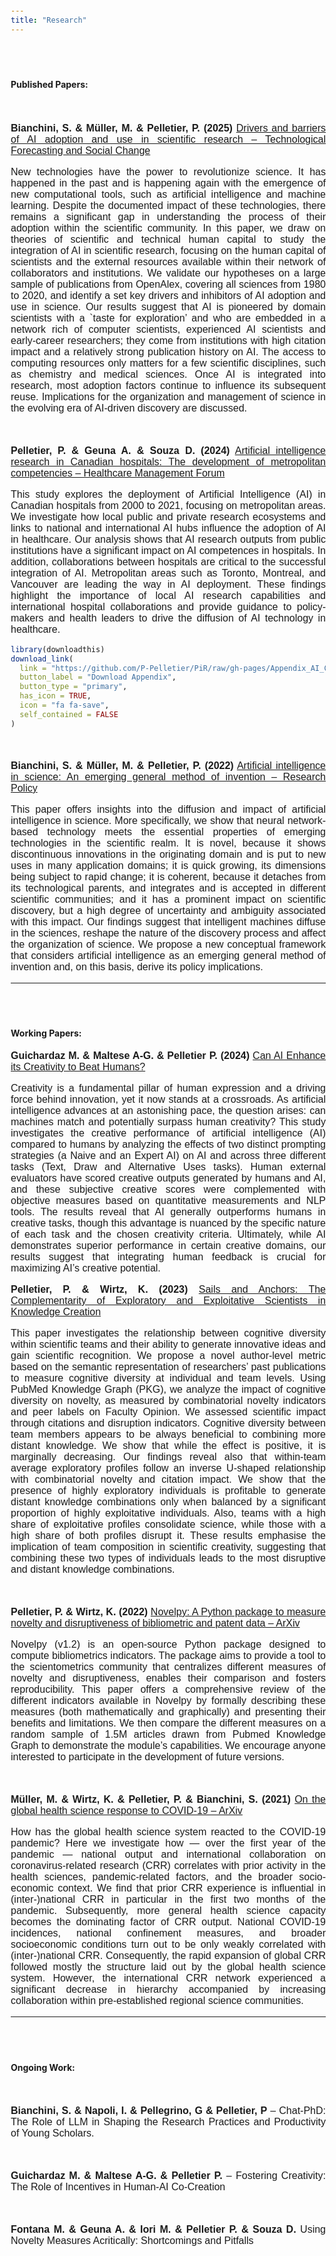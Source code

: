 ```yaml
---
title: "Research"
---
```


<style type="text/css">

h1.title {
  font-size: 38px;
  color: Dark;
  text-align: center;
}
body {
    margin: 20px; /* Adjust the margin size as needed */
}

p {
      text-align: justify;   font-size: 16px; 
    font-family: Arial, sans-serif; 
}

h1, h2, h3 {
    font-family: 'Times New Roman', serif; 
}
</style>

<br><br>

#### **Published Papers:**

<br>

**Bianchini, S. \& Müller, M. \& Pelletier, P. (2025)**  [Drivers and barriers of AI adoption and use in scientific research  -- Technological Forecasting and Social Change](https://arxiv.org/abs/2312.09843)

New technologies have the power to revolutionize science. It has happened in the past and is happening again with the emergence of new computational tools, such as artificial intelligence and machine learning. Despite the documented impact of these technologies, there remains a significant gap in understanding the process of their adoption within the scientific community. In this paper, we draw on theories of scientific and technical human capital to study the integration of AI in scientific research, focusing on the human capital of scientists and the external resources available within their network of collaborators and institutions. We validate our hypotheses on a large sample of publications from OpenAlex, covering all sciences from 1980 to 2020, and identify a set key drivers and inhibitors of AI adoption and use in science. Our results suggest that AI is pioneered by domain scientists with a `taste for exploration' and who are embedded in a network rich of computer scientists, experienced AI scientists and early-career researchers; they come from institutions with high citation impact and a relatively strong publication history on AI. The access to computing resources only matters for a few scientific disciplines, such as chemistry and medical sciences. Once AI is integrated into research, most adoption factors continue to influence its subsequent reuse. Implications for the organization and management of science in the evolving era of AI-driven discovery are discussed.

<br>

**Pelletier, P. \&  Geuna A. \& Souza D. (2024)**  [Artificial intelligence research in Canadian hospitals: The development of metropolitan competencies  -- Healthcare Management Forum](https://journals.sagepub.com/doi/abs/10.1177/08404704241271218)

This study explores the deployment of Artificial Intelligence (AI) in Canadian hospitals from 2000 to 2021, focusing on metropolitan areas. We investigate how local public and private research ecosystems and links to national and international AI hubs influence the adoption of AI in healthcare. Our analysis shows that AI research outputs from public institutions have a significant impact on AI competences in hospitals. In addition, collaborations between hospitals are critical to the successful integration of AI. Metropolitan areas such as Toronto, Montreal, and Vancouver are leading the way in AI deployment. These findings highlight the importance of local AI research capabilities and international hospital collaborations and provide guidance to policy-makers and health leaders to drive the diffusion of AI technology in healthcare.


```r
library(downloadthis)
download_link(
  link = "https://github.com/P-Pelletier/PiR/raw/gh-pages/Appendix_AI_Canada.pdf",
  button_label = "Download Appendix",
  button_type = "primary",
  has_icon = TRUE,
  icon = "fa fa-save",
  self_contained = FALSE
)
```
<br>

**Bianchini, S. \& Müller, M. \& Pelletier, P. (2022)**  [Artificial intelligence in science: An emerging general method of invention  -- Research Policy](https://www.sciencedirect.com/science/article/pii/S0048733322001275)

This paper offers insights into the diffusion and impact of artificial intelligence in science. More specifically, we show that neural network-based technology meets the essential properties of emerging technologies in the scientific realm. It is novel, because it shows discontinuous innovations in the originating domain and is put to new uses in many application domains; it is quick growing, its dimensions being subject to rapid change; it is coherent, because it detaches from its technological parents, and integrates and is accepted in different scientific communities; and it has a prominent impact on scientific discovery, but a high degree of uncertainty and ambiguity associated with this impact. Our findings suggest that intelligent machines diffuse in the sciences, reshape the nature of the discovery process and affect the organization of science. We propose a new conceptual framework that considers artificial intelligence as an emerging general method of invention and, on this basis, derive its policy implications.

----

<br><br>

#### **Working Papers:**



**Guichardaz M. \& Maltese A-G. \& Pelletier P. (2024)** [Can AI Enhance its Creativity to Beat Humans?](https://arxiv.org/abs/2409.18776)

Creativity is a fundamental pillar of human expression and a driving force behind innovation, yet it now stands at a crossroads. As artificial intelligence advances at an astonishing pace, the question arises: can machines match and potentially surpass human creativity? This study investigates the creative performance of artificial intelligence (AI) compared to humans by analyzing the effects of two distinct prompting strategies (a Naive and an Expert AI) on AI and across three different tasks (Text, Draw and Alternative Uses tasks). Human external evaluators have scored creative outputs generated by humans and AI, and these subjective creative scores were complemented with objective measures based on quantitative measurements and NLP tools. The results reveal that AI generally outperforms humans in creative tasks, though this advantage is nuanced by the specific nature of each task and the chosen creativity criteria. Ultimately, while AI demonstrates superior performance in certain creative domains, our results suggest that integrating human feedback is crucial for maximizing AI's creative potential.
<br>

**Pelletier, P. \& Wirtz, K. (2023)** [Sails and Anchors: The Complementarity of Exploratory and Exploitative Scientists in Knowledge Creation](http://arxiv.org/abs/2312.10476)

This paper investigates the relationship between cognitive diversity within scientific teams and their ability to generate innovative ideas and gain scientific recognition. We propose a novel author-level metric based on the semantic representation of researchers' past publications to measure cognitive diversity at individual and team levels. Using PubMed Knowledge Graph (PKG), we analyze the impact of cognitive diversity on novelty, as measured by combinatorial novelty indicators and peer labels on Faculty Opinion. We assessed scientific impact through citations and disruption indicators. Cognitive diversity between team members appears to be always beneficial to combining more distant knowledge. We show that while the effect is positive, it is marginally decreasing. Our findings reveal also that within-team average exploratory profiles follow an inverse U-shaped relationship with combinatorial novelty and citation impact. We show that the presence of highly exploratory individuals is profitable to generate distant knowledge combinations only when balanced by a significant proportion of highly exploitative individuals. Also, teams with a high share of exploitative profiles consolidate science, while those with a high share of both profiles disrupt it. These results emphasise the implication of team composition in scientific creativity, suggesting that combining these two types of individuals leads to the most disruptive and distant knowledge combinations. 

<br>

**Pelletier, P. \& Wirtz, K. (2022)**  [Novelpy: A Python package to measure novelty and disruptiveness of bibliometric and patent data -- ArXiv](https://arxiv.org/abs/2211.10346)

Novelpy (v1.2) is an open-source Python package designed to compute bibliometrics indicators. The package aims to provide a tool to the scientometrics community that centralizes different measures of novelty and disruptiveness, enables their comparison and fosters reproducibility. This paper offers a comprehensive review of the different indicators available in Novelpy by formally describing these measures (both mathematically and graphically) and presenting their benefits and limitations. We then compare the different measures on a random sample of 1.5M articles drawn from Pubmed Knowledge Graph to demonstrate the module's capabilities. We encourage anyone interested to participate in the development of future versions.

<br>

**Müller, M. \& Wirtz, K. \& Pelletier, P. \& Bianchini, S. (2021)**  [On the global health science response to COVID-19 -- ArXiv](https://iceanet.org/wp-content/uploads/2022/04/Mueller.pdf)

How has the global health science system reacted to the COVID-19 pandemic? Here we investigate how — over the first year of the pandemic — national output and international collaboration on coronavirus-related research (CRR) correlates with prior activity in the health sciences, pandemic-related factors, and the broader socio-economic context. We find that prior CRR experience is influential in (inter-)national CRR in particular in the first two months of the pandemic. Subsequently, more general health science capacity becomes the dominating factor of CRR output. National COVID-19 incidences, national confinement measures, and broader socioeconomic conditions turn out to be only weakly correlated with (inter-)national CRR. Consequently, the rapid expansion of global CRR followed mostly the structure laid out by the global health science system. However, the international CRR network experienced a significant decrease in hierarchy accompanied by increasing collaboration within pre-established regional science communities.

---

<br><br>

#### **Ongoing Work:**


<br>

**Bianchini, S. \&  Napoli, I. \& Pellegrino, G \& Pelletier, P** – Chat-PhD: The Role of LLM in Shaping the Research Practices and Productivity of Young Scholars.

<br>

**Guichardaz M. \& Maltese A-G. \& Pelletier P.** – Fostering Creativity: The Role of Incentives in Human-AI Co-Creation

<br>

**Fontana M. \& Geuna A. \& Iori M. \& Pelletier P. \& Souza D.** Using Novelty Measures Acritically: Shortcomings and Pitfalls

<br>
